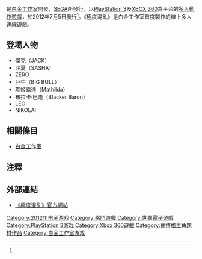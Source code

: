 {{NoteTA
| G1=Games
}}
{{Infobox VG
| title = 極度混亂
| japanese = マックス アナーキー
| english = Anarchy Reigns
| image =
| caption =
| developer = [[白金工作室|白金工作室]]
| publisher = [[SEGA|SEGA]]
| distributor =
| designer = [[稻葉敦志|稻葉敦志]]<small></small><ref name="info">{{cite web | url = http://maxanarchy.jp/about/index.html | title = 'MAX ANARCHY' about | publisher = Platinum Games | date =  | accessdate = 2011-02-11 | author =  | archive-date = 2018-09-09 | archive-url = https://web.archive.org/web/20180909005427/http://maxanarchy.jp/about/index.html | dead-url = no }}</ref>
| series =
| engine =
| released = 2012年7月5日
| genre = [[動作遊戲|動作遊戲]]
| modes = [[多人遊戲|多人遊戲]]
| platforms = [[PlayStation_3|PlayStation 3]]、[[XBOX_360|XBOX 360]]
}}

{{Vgname|極度混亂|ja=マックス アナーキー，Max Anarchy|en=Anarchy Reigns|diff=yes}}是[[白金工作室|白金工作室]]開發，[[SEGA|SEGA]]所發行，以[[PlayStation_3|PlayStation 3]]及[[XBOX_360|XBOX 360]]為平台的[[多人遊戲|多人]][[動作遊戲|動作遊戲]]，於2012年7月5日發行<ref name="info" />。《極度混亂》是白金工作室首度製作的線上多人連線遊戲。

== 登場人物 ==

* 傑克（JACK）
* 沙夏（SASHA）
* ZERO
* 巨牛（BIG BULL）
* 瑪姬露達（Mathilda）
* 布拉卡·巴隆（Blacker Baron）
* LEO
* NIKOLAI

== 相關條目 ==

* [[白金工作室|白金工作室]]

== 注釋 ==
{{reflist}}

== 外部連結 ==

* [http://maxanarchy.jp/ 《極度混亂》官方網站] {{Wayback|url=http://maxanarchy.jp/ |date=20201128162047 }}{{ja icon}}

{{白金工作室}}

{{DEFAULTSORT:Anarchy Reigns}}
[[Category:2012年电子游戏|Category:2012年电子游戏]]
[[Category:格鬥遊戲|Category:格鬥遊戲]]
[[Category:世嘉電子遊戲|Category:世嘉電子遊戲]]
[[Category:PlayStation_3游戏|Category:PlayStation 3游戏]]
[[Category:Xbox_360遊戲|Category:Xbox 360遊戲]]
[[Category:賽博格主角題材作品|Category:賽博格主角題材作品]]
[[Category:白金工作室游戏|Category:白金工作室游戏]]